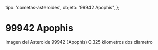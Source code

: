 
  tipo: 'cometas-asteroides',
  objeto: '99942 Apophis',
};

# 99942 Apophis

<Imagen
  src="registro/99942-apophis_20130208_apophis-8febrero-2013.jpg"
  fecha="20130208"
/>

Imagen del Asteroide 99942 (Apophis) 0.325 kilometros dos diametro